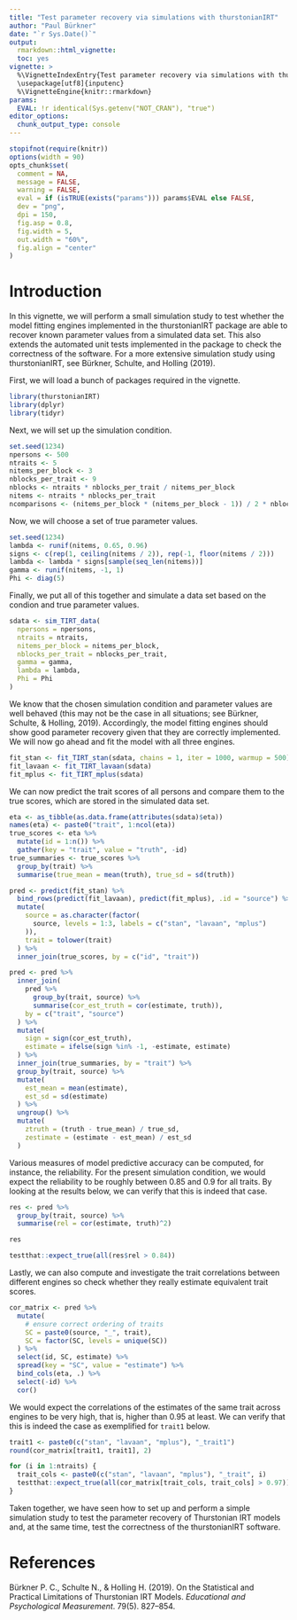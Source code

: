 ```yaml
---
title: "Test parameter recovery via simulations with thurstonianIRT"
author: "Paul Bürkner"
date: "`r Sys.Date()`"
output:
  rmarkdown::html_vignette:
  toc: yes
vignette: >
  %\VignetteIndexEntry{Test parameter recovery via simulations with thurstonianIRT}
  \usepackage[utf8]{inputenc}
  %\VignetteEngine{knitr::rmarkdown}
params:
  EVAL: !r identical(Sys.getenv("NOT_CRAN"), "true")
editor_options: 
  chunk_output_type: console
---
```


```r
stopifnot(require(knitr))
options(width = 90)
opts_chunk$set(
  comment = NA,
  message = FALSE,
  warning = FALSE,
  eval = if (isTRUE(exists("params"))) params$EVAL else FALSE,
  dev = "png",
  dpi = 150,
  fig.asp = 0.8,
  fig.width = 5,
  out.width = "60%",
  fig.align = "center"
)
```

# Introduction

In this vignette, we will perform a small simulation study to
test whether the model fitting engines implemented in the thurstonianIRT
package are able to recover known parameter values from a simulated data set.
This also extends the automated unit tests implemented in the package
to check the correctness of the software. For a more extensive simulation
study using thurstonianIRT, see Bürkner, Schulte, and Holling (2019).

First, we will load a bunch of packages required in the vignette.
```r
library(thurstonianIRT)
library(dplyr)
library(tidyr)
```

Next, we will set up the simulation condition.
```r
set.seed(1234)
npersons <- 500
ntraits <- 5
nitems_per_block <- 3
nblocks_per_trait <- 9
nblocks <- ntraits * nblocks_per_trait / nitems_per_block
nitems <- ntraits * nblocks_per_trait
ncomparisons <- (nitems_per_block * (nitems_per_block - 1)) / 2 * nblocks
```

Now, we will choose a set of true parameter values.
```r
set.seed(1234)
lambda <- runif(nitems, 0.65, 0.96)
signs <- c(rep(1, ceiling(nitems / 2)), rep(-1, floor(nitems / 2)))
lambda <- lambda * signs[sample(seq_len(nitems))]
gamma <- runif(nitems, -1, 1)
Phi <- diag(5)
```

Finally, we put all of this together and simulate a data set based
on the condion and true parameter values.
```r
sdata <- sim_TIRT_data(
  npersons = npersons, 
  ntraits = ntraits, 
  nitems_per_block = nitems_per_block,
  nblocks_per_trait = nblocks_per_trait,
  gamma = gamma,
  lambda = lambda,
  Phi = Phi
)
```

We know that the chosen simulation condition and parameter values are well
behaved (this may not be the case in all situations; see Bürkner, Schulte, &
Holling, 2019). Accordingly, the model fitting engines should show good
parameter recovery given that they are correctly implemented. We will now go
ahead and fit the model with all three engines.
```r
fit_stan <- fit_TIRT_stan(sdata, chains = 1, iter = 1000, warmup = 500)
fit_lavaan <- fit_TIRT_lavaan(sdata)
fit_mplus <- fit_TIRT_mplus(sdata)
```

We can now predict the trait scores of all persons and compare them
to the true scores, which are stored in the simulated data set.
```r
eta <- as_tibble(as.data.frame(attributes(sdata)$eta))
names(eta) <- paste0("trait", 1:ncol(eta))
true_scores <- eta %>%
  mutate(id = 1:n()) %>%
  gather(key = "trait", value = "truth", -id)
true_summaries <- true_scores %>%
  group_by(trait) %>%
  summarise(true_mean = mean(truth), true_sd = sd(truth))

pred <- predict(fit_stan) %>% 
  bind_rows(predict(fit_lavaan), predict(fit_mplus), .id = "source") %>%
  mutate(
    source = as.character(factor(
      source, levels = 1:3, labels = c("stan", "lavaan", "mplus")
    )),
    trait = tolower(trait)
  ) %>%
  inner_join(true_scores, by = c("id", "trait"))

pred <- pred %>%
  inner_join(
    pred %>%
      group_by(trait, source) %>%
      summarise(cor_est_truth = cor(estimate, truth)), 
    by = c("trait", "source")
  ) %>%
  mutate(
    sign = sign(cor_est_truth),
    estimate = ifelse(sign %in% -1, -estimate, estimate)
  ) %>%
  inner_join(true_summaries, by = "trait") %>%
  group_by(trait, source) %>%
  mutate(
    est_mean = mean(estimate),
    est_sd = sd(estimate)
  ) %>%
  ungroup() %>%
  mutate(
    ztruth = (truth - true_mean) / true_sd,
    zestimate = (estimate - est_mean) / est_sd
  )
```

Various measures of model predictive accuracy can be computed, for instance,
the reliability. For the present simulation condition, we would expect
the reliability to be roughly between 0.85 and 0.9 for all traits. 
By looking at the results below, we can verify that this is indeed that case.
```r
res <- pred %>%
  group_by(trait, source) %>%
  summarise(rel = cor(estimate, truth)^2)

res
```

```r
testthat::expect_true(all(res$rel > 0.84))
```

Lastly, we can also compute and investigate the trait correlations between
different engines so check whether they really estimate equivalent trait scores.
```r
cor_matrix <- pred %>%
  mutate(
    # ensure correct ordering of traits
    SC = paste0(source, "_", trait),
    SC = factor(SC, levels = unique(SC))
  ) %>%
  select(id, SC, estimate) %>%
  spread(key = "SC", value = "estimate") %>%
  bind_cols(eta, .) %>%
  select(-id) %>%
  cor()
```

We would expect the correlations of the estimates of the same trait across
engines to be very high, that is, higher than 0.95 at least.
We can verify that this is indeed the case as exemplified for `trait1` below.
```r
trait1 <- paste0(c("stan", "lavaan", "mplus"), "_trait1")
round(cor_matrix[trait1, trait1], 2)
```

```r
for (i in 1:ntraits) {
  trait_cols <- paste0(c("stan", "lavaan", "mplus"), "_trait", i)
  testthat::expect_true(all(cor_matrix[trait_cols, trait_cols] > 0.97))
}
```

Taken together, we have seen how to set up and perform a simple simulation
study to test the parameter recovery of Thurstonian IRT models and, at the
same time, test the correctness of the thurstonianIRT software.

# References

Bürkner P. C., Schulte N., & Holling H. (2019). On the Statistical and Practical
Limitations of Thurstonian IRT Models. *Educational and Psychological
Measurement*. 79(5). 827–854.
